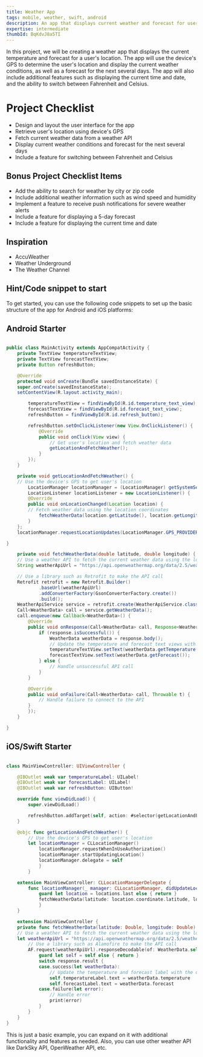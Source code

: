 ```yaml
---
title: Weather App
tags: mobile, weather, swift, android
description: An app that displays current weather and forecast for user's location
expertise: intermediate
thumbId: BqKdvJ8a5TI
---
```


In this project, we will be creating a weather app that displays the current temperature and forecast for a user's location. The app will use the device's GPS to determine the user's location and display the current weather conditions, as well as a forecast for the next several days. The app will also include additional features such as displaying the current time and date, and the ability to switch between Fahrenheit and Celsius.

<h1>Project Checklist</h1>
<ul>
  <li>Design and layout the user interface for the app</li>
  <li>Retrieve user's location using device's GPS</li>
  <li>Fetch current weather data from a weather API</li>
  <li>
    Display current weather conditions and forecast for the next several days
  </li>
  <li>Include a feature for switching between Fahrenheit and Celsius</li>
</ul>
<h2>Bonus Project Checklist Items</h2>
<ul>
  <li>Add the ability to search for weather by city or zip code</li>
  <li>
    Include additional weather information such as wind speed and humidity
  </li>
  <li>
    Implement a feature to receive push notifications for severe weather alerts
  </li>
  <li>Include a feature for displaying a 5-day forecast</li>
  <li>Include a feature for displaying the current time and date</li>
</ul>
<h2>Inspiration</h2>
<ul>
  <li>AccuWeather</li>
  <li>Weather Underground</li>
  <li>The Weather Channel</li>
</ul>
<h2>Hint/Code snippet to start</h2>
To get started, you can use the following code snippets to set up the basic structure
of the app for Android and iOS platforms:

<h2>Android Starter</h2>

```java

public class MainActivity extends AppCompatActivity {
    private TextView temperatureTextView;
    private TextView forecastTextView;
    private Button refreshButton;

    @Override
    protected void onCreate(Bundle savedInstanceState) {
    super.onCreate(savedInstanceState);
    setContentView(R.layout.activity_main);

        temperatureTextView = findViewById(R.id.temperature_text_view);
        forecastTextView = findViewById(R.id.forecast_text_view);
        refreshButton = findViewById(R.id.refresh_button);

        refreshButton.setOnClickListener(new View.OnClickListener() {
            @Override
            public void onClick(View view) {
                // Get user's location and fetch weather data
                getLocationAndFetchWeather();
            }
        });
    }

    private void getLocationAndFetchWeather() {
    // Use the device's GPS to get user's location
        LocationManager locationManager = (LocationManager) getSystemService(Context.LOCATION_SERVICE);
        LocationListener locationListener = new LocationListener() {
        @Override
        public void onLocationChanged(Location location) {
        // Fetch weather data using the location coordinates
            fetchWeatherData(location.getLatitude(), location.getLongitude());
        }
    };
    locationManager.requestLocationUpdates(LocationManager.GPS_PROVIDER, 0, locationListener);

}

    private void fetchWeatherData(double latitude, double longitude) {
    // Use a weather API to fetch the current weather data using the location coordinates
    String weatherApiUrl = "https://api.openweathermap.org/data/2.5/weather?lat=" + latitude + "&lon=" + longitude + "&appid=YOUR_API_KEY";

    // Use a library such as Retrofit to make the API call
    Retrofit retrofit = new Retrofit.Builder()
            .baseUrl(weatherApiUrl)
            .addConverterFactory(GsonConverterFactory.create())
            .build();
    WeatherApiService service = retrofit.create(WeatherApiService.class);
    Call<WeatherData> call = service.getWeatherData();
    call.enqueue(new Callback<WeatherData>() {
        @Override
        public void onResponse(Call<WeatherData> call, Response<WeatherData> response) {
            if (response.isSuccessful()) {
                WeatherData weatherData = response.body();
                // Update the temperature and forecast text views with the data from the API
                temperatureTextView.setText(weatherData.getTemperature());
                forecastTextView.setText(weatherData.getForecast());
            } else {
                // Handle unsuccessful API call
            }
        }

        @Override
        public void onFailure(Call<WeatherData> call, Throwable t) {
            // Handle failure to connect to the API
        }
        });
    }

}

```

<h2>iOS/Swift Starter</h2>

```swift

class MainViewController: UIViewController {

    @IBOutlet weak var temperatureLabel: UILabel!
    @IBOutlet weak var forecastLabel: UILabel!
    @IBOutlet weak var refreshButton: UIButton!

    override func viewDidLoad() {
        super.viewDidLoad()

        refreshButton.addTarget(self, action: #selector(getLocationAndFetchWeather), for: .touchUpInside)
    }

    @objc func getLocationAndFetchWeather() {
        // Use the device's GPS to get user's location
        let locationManager = CLLocationManager()
            locationManager.requestWhenInUseAuthorization()
            locationManager.startUpdatingLocation()
            locationManager.delegate = self
            }
        }

    extension MainViewController: CLLocationManagerDelegate {
        func locationManager(_ manager: CLLocationManager, didUpdateLocations locations: [CLLocation]) {
            guard let location = locations.last else { return }
            fetchWeatherData(latitude: location.coordinate.latitude, longitude: location.coordinate.longitude)
            }
    }

    extension MainViewController {
    private func fetchWeatherData(latitude: Double, longitude: Double) {
    // Use a weather API to fetch the current weather data using the location coordinates
    let weatherApiUrl = "https://api.openweathermap.org/data/2.5/weather?lat=\(latitude)&lon=\(longitude)&appid=YOUR_API_KEY"
        // Use a library such as Alamofire to make the API call
        AF.request(weatherApiUrl).responseDecodable(of: WeatherData.self) { [weak self] (response) in
            guard let self = self else { return }
            switch response.result {
            case.success(let weatherData):
                // Update the temperature and forecast label with the data from the API
                self.temperatureLabel.text = weatherData.temperature
                self.forecastLabel.text = weatherData.forecast
            case.failure(let error):
                // Handle error
                print(error)
            }
        }
    }
}

```

This is just a basic example, you can expand on it with additional functionality and features as needed. Also, you can use other weather API like DarkSky API, OpenWeather API, etc.
